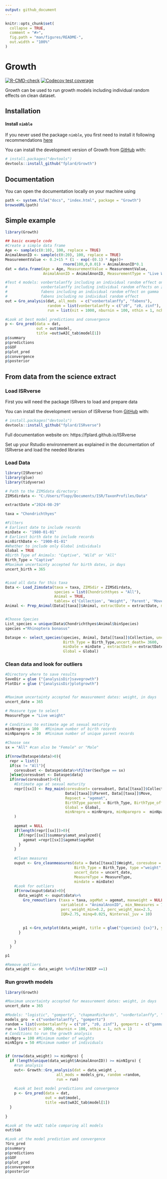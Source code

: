 ```yaml
---
output: github_document
---
```


<!-- README.md is generated from README.Rmd. Please edit that file -->

```r
knitr::opts_chunk$set(
  collapse = TRUE,
  comment = "#>",
  fig.path = "man/figures/README-",
  out.width = "100%"
)
```

# Growth

<!-- badges: start -->
[![R-CMD-check](https://github.com/fplard/Growth/actions/workflows/R-CMD-check.yaml/badge.svg)](https://github.com/fplard/Growth/actions/workflows/R-CMD-check.yaml)
[![Codecov test coverage](https://codecov.io/gh/fplard/Growth/branch/main/graph/badge.svg)](https://app.codecov.io/gh/fplard/Growth?branch=main)
<!-- badges: end -->



Growth can be used to run growth models including individual random effects on clean dataset.

## Installation

#### Install `nimble`

If you never used the package `nimble`, you first need to install it following recommendations [here](https://r-nimble.org/download)



You can install the development version of Growth from [GitHub](https://github.com/) with:

``` r
# install.packages("devtools")
devtools::install_github("fplard/Growth")
```

## Documentation

You can open the documentation locally on your machine using
``` r
path <- system.file("docs", "index.html", package = "Growth")
browseURL(path)
```
## Simple example


```r
library(Growth)

## basic example code
#Create a simple data frame
Age <- sample(c(0:10), 100, replace = TRUE)
AnimalAnonID <- sample(c(0:20), 100, replace = TRUE)
MeasurementValue <- 0.2+15 * (1 - exp(-(0.1) * Age))+ 
                          rnorm(100,0,0.01) + AnimalAnonID*0.1 
dat = data.frame(Age = Age, MeasurementValue = MeasurementValue, 
                 AnimalAnonID = AnimalAnonID, MeasurementType = "Live Weight")

#Test 4 models: vonbertalanffy including an individual random effect on z0
#               vonbertalanffy including individual random effects on z0 and zinf
#               fabens including an individual random effect on gamma 
#               fabens including no individual random effect
out = Gro_analysis(dat, all_mods  = c("vonbertalanffy", "fabens"),
                   random = list(vonbertalanffy = c("z0", "z0, zinf"), fabens = c("gamma", "")),
                   run = list(nit = 1000, nburnin = 100, nthin = 1, nch = 1))

#Look at best model predictions and convergence
p <- Gro_pred(data = dat, 
              out = out$model, 
              title =out$wAIC_tab$model[1])
p$summary
p$predictions
p$GOF
p$plot_pred
p$convergence
p$posterior

```


## From data from the science extract

### Load ISRverse
First you will need the package ISRvers to load and prepare data

You can install the development version of ISRverse from [GitHub](https://github.com/) with:
``` r
# install.packages("devtools")
devtools::install_github("fplard/ISRverse")
```

Full documentation website on: https://fplard.github.io/ISRverse

Set up your Rstudio environnement as explained in the documentation of ISRverse and load the needed libraries

### Load Data

```r
library(ISRverse)
library(glue)
library(tidyverse)

# Path to the ZIMSdata directory:
ZIMSdirdata <- "C:/Users/flopy/Documents/ISR/TaxonProfiles/Data"

extractDate ="2024-08-29"

taxa = "Chondrichthyes"

#Filters
# Earliest date to include records
minDate <- "1980-01-01"
# Earliest birth date to include records
minBirthDate <- "1900-01-01"
#Whether to include only Global individuals
Global = TRUE
#Birth Type of Animals: "Captive", "Wild" or "All"
Birth_Type = "Captive"
#Maximum uncertainty accepted for birth dates, in days
uncert_birth = 365


#Load all data for this taxa
Data <- Load_Zimsdata(taxa = taxa, ZIMSdir = ZIMSdirdata, 
                      species = list(Chondrichthyes = "All"),
                      Animal = TRUE,
                      tables= c('Collection', "Weight", 'Parent', 'Move')) 
Animal <- Prep_Animal(Data[[taxa]]$Animal, extractDate = extractDate, minBirthDate =minBirthDate)


#Choose Species
List_species = unique(Data$Chondrichthyes$Animal$binSpecies)
species ="Rhinoptera bonasus"

Dataspe <- select_species(species, Animal, Data[[taxa]]$Collection, uncert_birth = uncert_birth,
                          Birth_Type = Birth_Type,uncert_death= 3600,
                          minDate = minDate , extractDate = extractDate,
                          Global = Global) 

```


### Clean data and look for outliers
```r
#Directory where to save results
SaveDir = glue ("{analysisDir}savegrowth")
PlotDir = glue ("{analysisDir}plotgrowth")


#Maximum uncertainty accepted for measurement dates: weight, in days
uncert_date = 365

# Measure type to select
MeasureType = "Live weight"

# Conditions to estimate age at sexual maturity
minNrepro = 100   #Minimum number of birth records
minNparepro = 30  #Minimum number of unique parent records

#Choose sex
sx = "All" #can also be "Female" or "Male"

if(nrow(Dataspe$data)>0){
  repr = list()
  if(sx != "All"){
    coresubset <- Dataspe$data%>%filter(SexType == sx)
  }else{coresubset <- Dataspe$data}
  if(nrow(coresubset)>0){
    #Estimate age at sexual maturity
    repr[[sx]] <- Rep_main(coresubset= coresubset, Data[[taxa]]$Collection, 
                           Data[[taxa]]$Parent, Data[[taxa]]$Move,  
                           Repsect = "agemat",
                           BirthType_parent = Birth_Type, BirthType_offspring = Birth_Type, 
                           Global = Global, 
                           minNrepro = minNrepro, minNparepro =  minNparepro
    )
    
    agemat = NULL
    if(length(repr[[sx]])>0){
      if(repr[[sx]]$summary$amat_analyzed){
        agemat =repr[[sx]]$agemat$ageMat
      }
    }
    
    #Clean measures
    ouput <- Gro_cleanmeasures(data = Data[[taxa]]$Weight, coresubse = coresubset,
                               Birth_Type = Birth_Type, type ="weight", 
                               uncert_date = uncert_date,
                               MeasureType = MeasureType,
                               mindate = minDate)
    #Look for outliers
    if(nrow(ouput$data)>0){
      data_weight <- ouput$data%>%
        Gro_remoutliers (taxa = taxa, ageMat = agemat, maxweight = NULL, 
                         variableid = "AnimalAnonID", min_Nmeasures = 7,
                         perc_weight_min=0.2, perc_weight_max=2.5,
                         IQR=2.75, minq=0.025, Ninterval_juv = 10)
      
    
        p1 <-Gro_outplot(data_weight, title = glue("{species} {sx}"), ylimit = NULL, xlimit = NULL)
      }
      
    }
  }

p1

#Remove outliers
data_weight <- data_weight %>%filter(KEEP ==1)
```


### Run growth models

```r
library(Growth)

#Maximum uncertainty accepted for measurement dates: weight, in days
uncert_date = 365

#Models: "logistic", "gompertz", "chapmanRichards", "vonBertalanffy", "gam", and/or "polynomial"
models_gro  = c("vonbertalanffy", "gompertz")
random = list(vonbertalanffy = c("z0", "z0, zinf"), gompertz = c("gamma", ""))
run = list(nit = 1000, nburnin = 100, nthin = 1, nch = 1)
# Conditions to run the growth analysis
minNgro = 100 #Minimum number of weights
minNIgro = 50 #Minimum number of individuals


if (nrow(data_weight) >= minNgro) {
  if (length(unique(data_weight$AnimalAnonID)) >= minNIgro) {
    #run analysis
    out<- Growth::Gro_analysis(dat = data_weight , 
                       all_mods = models_gro, random =random,
                       run = run)
    
    #Look at best model predictions and convergence
    p <- Gro_pred(data = dat, 
                  out = out$model, 
                  title =out$wAIC_tab$model[1])
  }      
  
}

#Look at the wAIC table comparing all models
out$tab

#Look at the model prediction and convergence 
?Gro_pred
p$summary
p$predictions
p$GOF
p$plot_pred
p$convergence
p$posterior  
```

